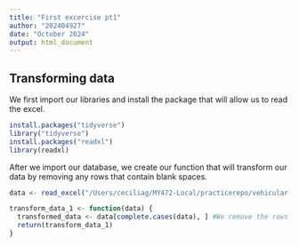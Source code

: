 ```yaml
---
title: "First excercise pt1"
author: "202404927"
date: "October 2024"
output: html_document
---
```


## Transforming data

We first import our libraries and install the package that will allow us to read the excel.

```r
install.packages("tidyverse")
library("tidyverse")
install.packages("readxl") 
library(readxl)
```

After we import our database, we create our function that will transform our data by removing any rows that contain blank spaces.

```r
data <- read_excel("/Users/ceciliag/MY472-Local/practicerepo/vehicular-accidents-monterrey.xlsx", sheet = "Feuil1") 

transform_data_1 <- function(data) { 
  transformed_data <- data[complete.cases(data), ] #We remove the rows with blank spaces return(transformed)
  return(transform_data_1)
} 

```

